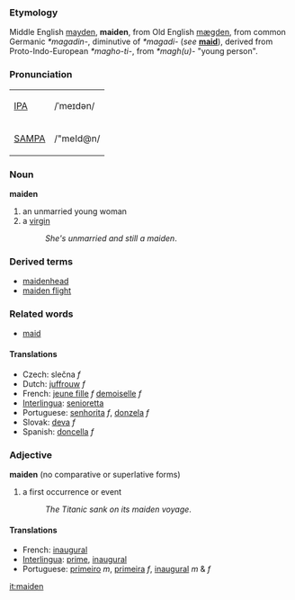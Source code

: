 ===Etymology===
Middle English [[mayden]], '''maiden''', from Old English [[mægden]], from common Germanic ''*magadin-'', diminutive of ''*magadi-'' (''see'' '''[[maid]]'''), derived from Proto-Indo-European ''*magho-ti-'', from ''*magh(u)-'' "young person". 

===Pronunciation===
{| border=1 cellpadding=5
| [[w:IPA|IPA]] || /ˈmeɪdən/
|-
| [[w:SAMPA|SAMPA]] || /"meId@n/
|}

=== Noun ===
'''maiden'''

# an unmarried young woman
# a [[virgin]]
#:''She's unmarried and still a maiden''.

===Derived terms===
*[[maidenhead]]
*[[maiden flight]]

===Related words===
*[[maid]]

==== Translations ====
*Czech: slečna  ''f''
*Dutch: [[juffrouw]] ''f''
*French: [[jeune fille]] ''f'' [[demoiselle]] ''f''
*[[Interlingua]]: [[senioretta]]
*Portuguese: [[senhorita]] ''f'', [[donzela]] ''f''
*Slovak: [[deva#Slovak|deva]] ''f''
*Spanish: [[doncella]] ''f''

===Adjective===
'''maiden''' (no comparative or superlative forms)

# a first occurrence or event 
#:''The Titanic sank on its maiden voyage''.

==== Translations ====
*French: [[inaugural]]
*[[Interlingua]]: [[prime]], [[inaugural]]
*Portuguese: [[primeiro]] ''m'', [[primeira]] ''f'', [[inaugural]] ''m'' & ''f''

[[it:maiden]]